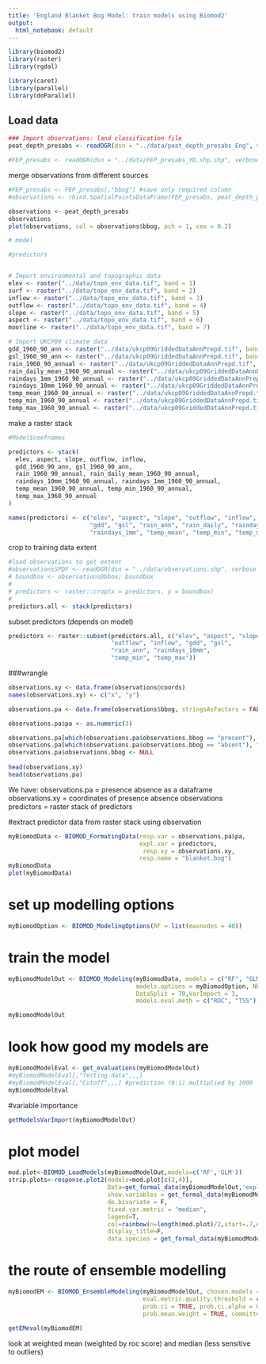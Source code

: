 ```yaml
---
title: 'England Blanket Bog Model: train models using Biomod2'
output:
  html_notebook: default
---
```



```r
library(biomod2)
library(raster)
library(rgdal)

library(caret)
library(parallel)
library(doParallel)
```

## Load data
```r
### Import observations: land classification file 
peat_depth_presabs <- readOGR(dsn = "../data/peat_depth_presabs_Eng", verbose = TRUE)

#FEP_presabs <- readOGR(dsn = "../data/FEP_presabs_YD.shp.shp", verbose = TRUE)
```

merge observations from different sources
```r
#FEP_presabs <- FEP_presabs[,"bbog"] #save only required column
#observations <- rbind.SpatialPointsDataFrame(FEP_presabs, peat_depth_presabs)

observations <- peat_depth_presabs
observations
plot(observations, col = observations$bbog, pch = 1, cex = 0.2)
```



```r
# model

#predictors


# Import environmental and topographic data
elev <- raster("../data/topo_env_data.tif", band = 1)
surf <- raster("../data/topo_env_data.tif", band = 2)
inflow <- raster("../data/topo_env_data.tif", band = 3)
outflow <- raster("../data/topo_env_data.tif", band = 4)
slope <- raster("../data/topo_env_data.tif", band = 5)
aspect <- raster("../data/topo_env_data.tif", band = 6)
moorline <- raster("../data/topo_env_data.tif", band = 7)

# Import UKCP09 climate data
gdd_1960_90_ann <- raster("../data/ukcp09GriddedDataAnnPrepd.tif", band = 1)
gsl_1960_90_ann <- raster("../data/ukcp09GriddedDataAnnPrepd.tif", band = 2)
rain_1960_90_annual <- raster("../data/ukcp09GriddedDataAnnPrepd.tif", band = 3)
rain_daily_mean_1960_90_annual <- raster("../data/ukcp09GriddedDataAnnPrepd.tif", band = 4)
raindays_1mm_1960_90_annual <- raster("../data/ukcp09GriddedDataAnnPrepd.tif", band = 5)
raindays_10mm_1960_90_annual <- raster("../data/ukcp09GriddedDataAnnPrepd.tif", band = 6)
temp_mean_1960_90_annual <- raster("../data/ukcp09GriddedDataAnnPrepd.tif", band = 7)
temp_min_1960_90_annual <- raster("../data/ukcp09GriddedDataAnnPrepd.tif", band = 8)
temp_max_1960_90_annual <- raster("../data/ukcp09GriddedDataAnnPrepd.tif", band = 9)
```

make a raster stack
```r
#Model$coefnames

predictors <- stack(
  elev, aspect, slope, outflow, inflow, 
  gdd_1960_90_ann, gsl_1960_90_ann,
  rain_1960_90_annual, rain_daily_mean_1960_90_annual,
  raindays_10mm_1960_90_annual, raindays_1mm_1960_90_annual,
  temp_mean_1960_90_annual, temp_min_1960_90_annual, 
  temp_max_1960_90_annual
)

names(predictors) <- c("elev", "aspect", "slope", "outflow", "inflow",
                       "gdd", "gsl", "rain_ann", "rain_daily", "raindays_10mm", 
                       "raindays_1mm", "temp_mean", "temp_min", "temp_max")
```

crop to training data extent

```r
#load observations to get extent
#observationsSPDF <- readOGR(dsn = "../data/observations.shp", verbose = TRUE)
# boundbox <- observations@bbox; boundbox 
# 
# predictors <- raster::crop(x = predictors, y = boundbox)
# 
predictors.all <- stack(predictors)
```

subset predictors (depends on model)
```r
predictors <- raster::subset(predictors.all, c("elev", "aspect", "slope",
                             "outflow", "inflow", "gdd", "gsl",
                             "rain_ann", "raindays_10mm",
                             "temp_min", "temp_max"))
```


###wrangle
```r
observations.xy <- data.frame(observations@coords)
names(observations.xy) <- c("x", "y")

observations.pa <- data.frame(observations$bbog, stringsAsFactors = FALSE)

observations.pa$pa <- as.numeric(3)

observations.pa[which(observations.pa$observations.bbog == "present"), "pa"] <- 1
observations.pa[which(observations.pa$observations.bbog == "absent"), "pa"] <- 0
observations.pa$observations.bbog <- NULL
  
head(observations.xy)
head(observations.pa)
```

We have: 
observations.pa = presence absence as a dataframe
observations.xy = coordinates of presence absence observations
predictors = raster stack of predictors


#extract predictor data from raster stack using observation 

```r
myBiomodData <- BIOMOD_FormatingData(resp.var = observations.pa$pa, 
                                     expl.var = predictors, 
                                      resp.xy = observations.xy, 
                                     resp.name = "blanket.bog")
myBiomodData
plot(myBiomodData)
```

# set up modelling options
```r
myBiomodOption <- BIOMOD_ModelingOptions(RF = list(maxnodes = 40))
```

# train the model

```r
myBiomodModelOut <- BIOMOD_Modeling(myBiomodData, models = c("RF", "GLM"), 
                                    models.options = myBiomodOption, NbRunEval = 1, 
                                    DataSplit = 70,VarImport = 3, 
                                    models.eval.meth = c("ROC", "TSS"))
```



```r
myBiomodModelOut
```

# look how good my models are

```r
myBiomodModelEval <- get_evaluations(myBiomodModelOut)
#myBiomodModelEval[,"Testing.data",,,]
#myBiomodModelEval[,"Cutoff",,,] #prediction (0:1) multiplied by 1000
myBiomodModelEval
```

#variable importance
```r
getModelsVarImport(myBiomodModelOut)
```

# plot model

```r
mod.plot<-BIOMOD_LoadModels(myBiomodModelOut,models=c('RF','GLM'))
strip.plots<-response.plot2(models=mod.plot[c(2,4)],
                            Data=get_formal_data(myBiomodModelOut,'expl.var'),
                            show.variables = get_formal_data(myBiomodModelOut,'expl.var.names'),
                            do.bivariate = F,
                            fixed.var.metric = "median",
                            legend=T,
                            col=rainbow(n=length(mod.plot)/2,start=.7,end=1,alpha=1),
                            display_title=F,
                            data.species = get_formal_data(myBiomodModelOut,'resp.var'))

```

# the route of ensemble modelling

```r
myBiomodEM <- BIOMOD_EnsembleModeling(myBiomodModelOut, chosen.models = "all", eval.metric = c("ROC"), 
                                      eval.metric.quality.threshold = c(0.9), prob.cv = TRUE, 
                                      prob.ci = TRUE, prob.ci.alpha = 0.05, prob.median = TRUE, 
                                      prob.mean.weight = TRUE, committee.averaging = TRUE)
```


```r
getEMeval(myBiomodEM)
```

look at weighted mean (weighted by roc score) and median (less sensitive to outliers)


